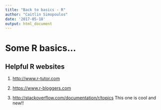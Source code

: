 ```yaml
---
title: "Back to basics - R"
author: "Caitlin Simopoulos"
date: '2017-05-18'
output: html_document
---
```


# Some R basics...

## Helpful R websites

1. <http://www.r-tutor.com>

2. <https://www.r-bloggers.com>

3. <http://stackoverflow.com/documentation/r/topics> This one is cool and new!! 